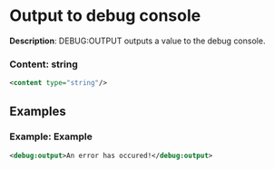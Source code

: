 # Output to debug console

 **Description**:
 DEBUG:OUTPUT outputs a value to the debug console.

### Content: string

```xml
<content type="string"/>
```

## Examples

### Example: Example

```xml
<debug:output>An error has occured!</debug:output>
```

